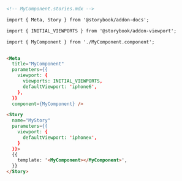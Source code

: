 ```md
<!-- MyComponent.stories.mdx -->

import { Meta, Story } from '@storybook/addon-docs';

import { INITIAL_VIEWPORTS } from '@storybook/addon-viewport';

import { MyComponent } from './MyComponent.component';


<Meta
  title="MyComponent"
  parameters={{
    viewport: {
      viewports: INITIAL_VIEWPORTS,
      defaultViewport: 'iphone6',
    },
  }}
  component={MyComponent} />

<Story
  name="MyStory"
  parameters={{
    viewport: {
      defaultViewport: 'iphonex',
    }
  }}>
  {{
    template: '<MyComponent></MyComponent>',
  }}
</Story>
```